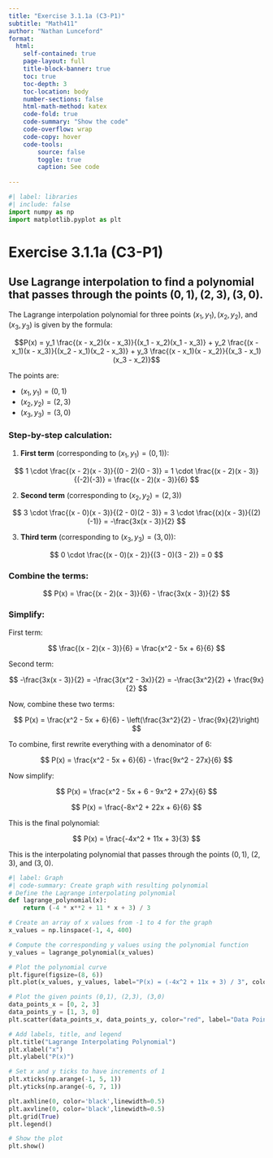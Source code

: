 ```yaml
---
title: "Exercise 3.1.1a (C3-P1)"
subtitle: "Math411"
author: "Nathan Lunceford"
format:
  html:
    self-contained: true
    page-layout: full
    title-block-banner: true
    toc: true
    toc-depth: 3
    toc-location: body
    number-sections: false
    html-math-method: katex
    code-fold: true
    code-summary: "Show the code"
    code-overflow: wrap
    code-copy: hover
    code-tools:
        source: false
        toggle: true
        caption: See code
    
---
```


```python
#| label: libraries
#| include: false
import numpy as np
import matplotlib.pyplot as plt
```

# Exercise 3.1.1a (C3-P1)

## Use Lagrange interpolation to find a polynomial that passes through the points $(0, 1), (2, 3), (3, 0)$.

The Lagrange interpolation polynomial for three points $(x_1, y_1), (x_2, y_2),$ and $(x_3, y_3)$ is given by the formula:

$$P(x) = y_1 \frac{(x - x_2)(x - x_3)}{(x_1 - x_2)(x_1 - x_3)} + y_2 \frac{(x - x_1)(x - x_3)}{(x_2 - x_1)(x_2 - x_3)} + y_3 \frac{(x - x_1)(x - x_2)}{(x_3 - x_1)(x_3 - x_2)}$$

The points are:

- $(x_1, y_1) = (0, 1)$
- $(x_2, y_2) = (2, 3)$
- $(x_3, y_3) = (3, 0)$

### Step-by-step calculation:

1. **First term** (corresponding to $(x_1, y_1) = (0, 1)$):

$$
1 \cdot \frac{(x - 2)(x - 3)}{(0 - 2)(0 - 3)} = 1 \cdot \frac{(x - 2)(x - 3)}{(-2)(-3)} = \frac{(x - 2)(x - 3)}{6}
$$

2. **Second term** (corresponding to $(x_2, y_2) = (2, 3)$)

$$
3 \cdot \frac{(x - 0)(x - 3)}{(2 - 0)(2 - 3)} = 3 \cdot \frac{(x)(x - 3)}{(2)(-1)} = -\frac{3x(x - 3)}{2}
$$

3. **Third term** (corresponding to $(x_3, y_3) = (3, 0)$):

$$
0 \cdot \frac{(x - 0)(x - 2)}{(3 - 0)(3 - 2)} = 0
$$

### Combine the terms:

$$
P(x) = \frac{(x - 2)(x - 3)}{6} - \frac{3x(x - 3)}{2}
$$

### Simplify:

First term:

$$
\frac{(x - 2)(x - 3)}{6} = \frac{x^2 - 5x + 6}{6}
$$

Second term:

$$
-\frac{3x(x - 3)}{2} = -\frac{3(x^2 - 3x)}{2} = -\frac{3x^2}{2} + \frac{9x}{2}
$$

Now, combine these two terms:

$$
P(x) = \frac{x^2 - 5x + 6}{6} - \left(\frac{3x^2}{2} - \frac{9x}{2}\right)
$$

To combine, first rewrite everything with a denominator of 6:

$$
P(x) = \frac{x^2 - 5x + 6}{6} - \frac{9x^2 - 27x}{6}
$$

Now simplify:

$$
P(x) = \frac{x^2 - 5x + 6 - 9x^2 + 27x}{6}
$$

$$
P(x) = \frac{-8x^2 + 22x + 6}{6}
$$

This is the final polynomial:

$$
P(x) = \frac{-4x^2 + 11x + 3}{3}
$$

This is the interpolating polynomial that passes through the points $(0, 1)$, $(2, 3)$, and $(3, 0)$.


```python
#| label: Graph
#| code-summary: Create graph with resulting polynomial
# Define the Lagrange interpolating polynomial
def lagrange_polynomial(x):
    return (-4 * x**2 + 11 * x + 3) / 3

# Create an array of x values from -1 to 4 for the graph
x_values = np.linspace(-1, 4, 400)

# Compute the corresponding y values using the polynomial function
y_values = lagrange_polynomial(x_values)

# Plot the polynomial curve
plt.figure(figsize=(8, 6))
plt.plot(x_values, y_values, label="P(x) = (-4x^2 + 11x + 3) / 3", color="blue")

# Plot the given points (0,1), (2,3), (3,0)
data_points_x = [0, 2, 3]
data_points_y = [1, 3, 0]
plt.scatter(data_points_x, data_points_y, color="red", label="Data Points", zorder=5)

# Add labels, title, and legend
plt.title("Lagrange Interpolating Polynomial")
plt.xlabel("x")
plt.ylabel("P(x)")

# Set x and y ticks to have increments of 1
plt.xticks(np.arange(-1, 5, 1))
plt.yticks(np.arange(-6, 7, 1))

plt.axhline(0, color='black',linewidth=0.5)
plt.axvline(0, color='black',linewidth=0.5)
plt.grid(True)
plt.legend()

# Show the plot
plt.show()

```



